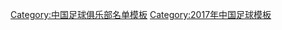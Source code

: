{{Football squad with groups
 | name      = 2017年中乙分类名单河北精英
 | bgcolor   = #0000CD
 | bordercolor = #ffffff
 | textcolor   = #ffffff
 | title=[[河北精英足球俱乐部|<span style="color:#ffffff">河北精英</span>]] — [[2017年中国足球乙级联赛|<span style="color: #ffffff;">2017年</span>]][[中国足球乙级联赛|<span style="color:#F8F8F8">中乙联赛第 9 名、北区第 5 名</span>]]
|group1=全年参赛球员
|list1=<div>
{{Football squad2 player|no=1|name=[[荣上]]}}
{{Football squad2 player|no=2|name=[[张梁 (足球运动员)|张梁]]}}
{{Football squad2 player|no=3|name=[[连邦]]}}
{{Football squad2 player|no=4|name=[[李文博 (足球运动员)|李文博]]}}
{{Football squad2 player|no=5|name=[[王翔]]}}
{{Football squad2 player|no=6|name=[[葛海伦]]}}
{{Football squad2 player|no=7|name=[[韩子龙]]}}
{{Football squad2 player|no=8|name=[[潘奎]]}}
{{Football squad2 player|no=9|name=[[杨贺]]}}
{{Football squad2 player|no=10|name=[[祝一帆]]}}
{{Football squad2 player|no=11|name=[[何雨轩]]}}
{{Football squad2 player|no=13|name=[[张茗然]]}}
{{Football squad2 player|no=14|name=[[邵帅]]}}
{{Football squad2 player|no=15|name=[[覃磊]]}}
{{Football squad2 player|no=16|name=[[王金磊]]}}
{{Football squad2 player|no=17|name=[[刘一江]]}}
{{Football squad2 player|no=18|name=[[李筱罕]]}}
{{Football squad2 player|no=19|name=[[李奥奇]]}}
{{Football squad2 player|no=20|name=[[崔浩 (足球运动员)|崔浩]]}}
{{Football squad2 player|no=21|name=[[连琛]]}}
{{Football squad2 player|no=22|name=[[姜波 (足球运动员)|姜波]]}}
{{Football squad2 player|no=24|name=[[聂旭冉]]}}
{{Football squad2 player|no=25|name=[[马晟]]}}
{{Football squad2 player|no=26|name=[[王菲克]]}}
{{Football squad2 player|no=27|name=[[李悦铭]]}}
{{Football squad2 player|no=29|name=[[许波 (足球运动员)|许波]]}}
{{Football squad2 player|no=33|name=[[石俊]]}}
</div>
|group2=夏季转入球员
|list2=<div>
{{Football squad2 player|no=34|name=[[李希祯]]}}
{{Football squad2 player|no=35|name=[[罗政超]]}}
{{Football squad2 player|no=36|name=[[白宇辰]]}}
{{Football squad2 player|no=37|name=[[张继耀]]}}
{{Football squad2 player|no=38|name=[[赵舒豪]]}}
{{Football squad2 player|no=39|name=[[李卓阳]]}}
{{Football squad2 player|no=40|name=[[安屹斐]]}}
</div>
|group3=夏季转出球员
|list3=<div>
{{Football squad2 player|no=23|name=[[巫林峰]]}}
</div>
|group4=主教练
|list4={{flagicon|PRC}}[[徐弢]]
}}
<noinclude>
{{DEFAULTSORT:Hebei Elite F.C. Squad 2017}}
[[Category:中国足球俱乐部名单模板]]
[[Category:2017年中国足球模板]]
</noinclude>